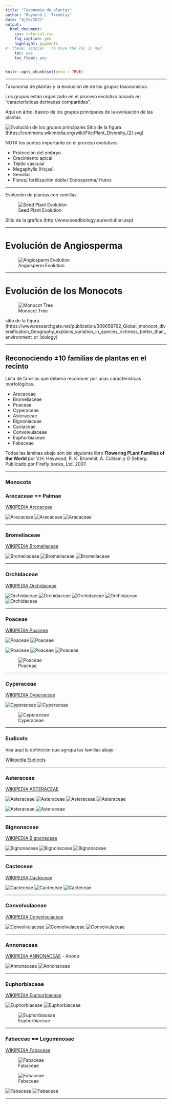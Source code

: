 ```yaml
---
title: "Taxonomia de plantas"
author: "Raymond L. Tremblay"
date: "8/20/2021"
output:
  html_document:
    css: tutorial.css
    fig_caption: yes
    highlight: pygments
#  theme: simplex   To have the TOC in Red
    toc: yes
    toc_float: yes
---
```


```r
knitr::opts_chunk$set(echo = TRUE)
```


***

Taxonomia de plantas y la evolución de de los grupos taxonomicos.

Los grupos están organizado en el proceso evolutivo basado en "caracteristicas derivadas compartidas".


Aqui un árbol basico de los grupos principales de la evoluación de las plantas

![Evolución de los grupos principales](Taxonomy/Plant_Diversity_Basic_Tree.png)
Sitio de la figura (https://commons.wikimedia.org/wiki/File:Plant_Diversity_(2).svg)


NOTA los puntos importante en el proceso evolutivos

 -  Protección del embryo
 -  Crecimiento apical
 - Tejido vascular
 - Megaphylls (Hojas)
 - Semillas
 - Flores/ fertilización doble/ Endosperma/ frutos
 
 ***
 
 Evolución de plantas con semillas
 
 ![Seed Plant Evolution](Taxonomy/seedplantevolution.gif)
 
 Sitio de la grafica (http://www.seedbiology.eu/evolution.asp)
 
****

# Evolución de Angiosperma 
 
 
![Angiosperm Evolution](Taxonomy/Angio_Evol.jpg.webp)
 


***

# Evolución de los Monocots
 
![Monocot Tree](Taxonomy/Summary-of-the-monocot-phylogenetic-tree-indicating-families-Support-values-for-the.png)
 
sitio de la figura (https://www.researchgate.net/publication/309658762_Global_monocot_diversification_Geography_explains_variation_in_species_richness_better_than_environment_or_biology)
 
 
 
*** 

## Reconociendo ±10 familias de plantas en el recinto

Lista de familias que debería reconocer por unas características morfológicas.

 - Arecaceae
 - Bromeliaceae
 - Poaceae
 - Cyperaceae
 - Asteraceae
 - Bignoniaceae
 - Cactaceae
 - Convolvulaceae
 - Euphorbiaceae
 - Fabaceae

Todas las laminas abajo son del siguiente libro **Flowering PLant Families of the World** por V.H. Heywood, R. K. Brummit, A. Culham y O Seberg. Publicado por Firefly books, Ltd. 2007. 

***

### Monocots

### Arecaceae == Palmae

[WIKIPEDIA Arecaceae](https://en.wikipedia.org/wiki/Arecaceae)

![Aracaceae](Plant_Families/Aracaceae.jpg)
![Aracaceae](Plant_Families/Aracaceae 1.jpg)
![Aracaceae](Plant_Families/Aracaceae 2.jpg)

***

### Bromeliaceae

[WIKIPEDIA Bromeliaceae](https://en.wikipedia.org/wiki/Bromeliaceae)

![Bromeliaceae](Plant_Families/Bromeliaceae 1.jpg)
![Bromeliaceae](Plant_Families/Bromeliaceae 2.jpg)
![Bromeliaceae](Plant_Families/Bromeliaceae 3.jpg)

***

### Orchidaceae

[WIKIPEDIA Orchidaceae](https://en.wikipedia.org/wiki/Orchidaceae)


![Orchidaceae](Plant_Families/Orchidaceae.jpg)
![Orchidaceae](Plant_Families/Orchidaceae 1.jpg)
![Orchidaceae](Plant_Families/Orchidaceae 2.jpg)
![Orchidaceae](Plant_Families/Orchidaceae 3.jpg)
![Orchidaceae](Plant_Families/Orchidaceae 4.jpg)

***


### Poaceae

[WIKIPEDIA Poaceae](https://en.wikipedia.org/wiki/Poaceae)

![Poaceae](Plant_Families/Poaceae.jpg)
![Poaceae](Plant_Families/Poaceae 1.jpg)

![Poaceae](Plant_Families/Poaceae 2.jpg)
![Poaceae](Plant_Families/Poaceae 3.jpg)
![Poaceae](Plant_Families/Poaceae 4.jpg)


![Poaceae](Plant_Families/Poaceae 5.jpg)

***

### Cyperaceae

[WIKIPEDIA Cyperaceae](https://en.wikipedia.org/wiki/Cyperaceae)

![Cyperaceae](Plant_Families/Cyperaceae.jpg)
![Cyperaceae](Plant_Families/Cyperaceae 1.jpg)

![Cyperaceae](Plant_Families/Cyperaceae 2.jpg)



***

### Eudicots

Vea aquí la definición que agrupa las familias abajo

[Wikipedia Eudicots](https://en.wikipedia.org/wiki/Eudicots#:~:text=The%20eudicots%2C%20Eudicotidae%20or%20eudicotyledons,The%20term%20derives%20from%20Dicotyledons.&text=Numerous%20familiar%20plants%20are%20eudicots,plants%2C%20trees%2C%20and%20ornamentals.)

***

### Asteraceae

[WIKIPEDIA ASTERACEAE](https://en.wikipedia.org/wiki/Asteraceae)



![Asteraceae](Plant_Families/Asteraceae.jpg)
![Asteraceae](Plant_Families/Asteraceae 1.jpg)
![Asteraceae](Plant_Families/Asteraceae 2.jpg)
![Asteraceae](Plant_Families/Asteraceae 3.jpg)

![Asteraceae](Plant_Families/Asteraceae 4.jpg)
![Asteraceae](Plant_Families/Asteraceae 5.jpg)

***

### Bignonaceae

[WIKIPEDIA Bignonaceae](https://en.wikipedia.org/wiki/Bignoniaceae)

![Bignonaceae](Plant_Families/Bignonaceae.jpg)
![Bignonaceae](Plant_Families/Bignonaceae 1.jpg)
![Bignonaceae](Plant_Families/Bignonaceae 2.jpg)


***

### Cacteceae

[WIKIPEDIA  Cacteceae](https://en.wikipedia.org/wiki/Cactus)


![Cacteceae](Plant_Families/Cactaceae.jpg)
![Cacteceae](Plant_Families/Cactaceae 1.jpg)
![Cacteceae](Plant_Families/Cactaceae 2.jpg)


***

### Convolvulaceae

[WIKIPEDIA  Convolvulaceae](https://en.wikipedia.org/wiki/Convolvulaceae)


![Convolvulaceae](Plant_Families/Convolvulaceae.jpg)
![Convolvulaceae](Plant_Families/Convolvulaceae 1.jpg)
![Convolvulaceae](Plant_Families/Convolvulaceae 2.jpg)


***

### Annonaceae

[WIKIPEDIA ANNONACEAE](https://en.wikipedia.org/wiki/Annonaceae)
   - *Anona* 

![Annonaceae](Plant_Families/Annonaceae.jpg)
![Annonaceae](Plant_Families/Annonaceae 1.jpg)

***

### Euphorbiaceae

[WIKIPEDIA Euphorbiaceae](https://en.wikipedia.org/wiki/Euphorbiaceae)

![Euphorbiaceae](Plant_Families/Euphorbiaceae.jpg)
![Euphorbiaceae](Plant_Families/Euphorbiaceae 1.jpg)

![Euphorbiaceae](Plant_Families/Euphorbiaceae 2.jpg)

***

### Fabaceae == Leguminosae

[WIKIPEDIA Fabaceae](https://en.wikipedia.org/wiki/Fabaceae)

![Fabaceae](Plant_Families/Fabaceae.jpg)

![Fabaceae](Plant_Families/Fabaceae 1.jpg)

![Fabaceae](Plant_Families/Fabaceae 2.jpg)
![Fabaceae](Plant_Families/Fabaceae 3.jpg)


***




 
    






 
 
 
